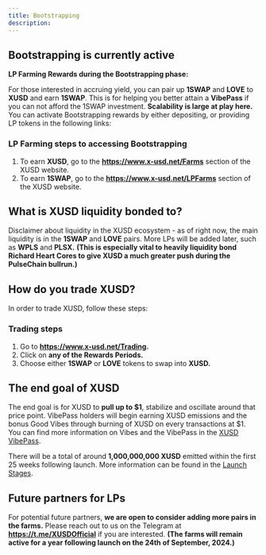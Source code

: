 ```yaml
---
title: Bootstrapping
description: 
---
```


## Bootstrapping is currently active

**LP Farming Rewards during the Bootstrapping phase:** 

For those interested in accruing yield, you can pair up **1SWAP** and **LOVE** to **XUSD** and earn **1SWAP**. This is for helping you better attain a **VibePass** if you can not afford the 1SWAP investment. **Scalability is large at play here.**
You can activate Bootstrapping rewards by either depositing, or providing LP tokens in the following links:

### LP Farming steps to accessing Bootstrapping
1. To earn **XUSD**, go to the **https://www.x-usd.net/Farms** section of the XUSD website. 
2. To earn **1SWAP**, go to the **https://www.x-usd.net/LPFarms** section of the XUSD website. 

## What is XUSD liquidity bonded to?

Disclaimer about liquidity in the XUSD ecosystem - as of right now, the main liquidity is in the **1SWAP** and **LOVE** pairs. More LPs will be added later, such as **WPLS** and **PLSX.** **(This is especially vital to heavily liquidity bond Richard Heart Cores to give XUSD a much greater push during the PulseChain bullrun.)**

## How do you trade XUSD?

In order to trade XUSD, follow these steps:

### Trading steps
1. Go to **https://www.x-usd.net/Trading.**
2. Click on **any of the Rewards Periods.**
3. Choose either **1SWAP** or **LOVE** tokens to swap into **XUSD.**


## The end goal of XUSD

The end goal is for XUSD to **pull up to $1**, stabilize and oscillate around that price point. VibePass holders will begin earning XUSD emissions and the bonus Good Vibes through burning of XUSD on every transactions at $1. You can find more information on Vibes and the VibePass in the [XUSD VibePass](https://docs.x-usd.net/docs/VibePass/Obtain).

There will be a total of around **1,000,000,000 XUSD** emitted within the first 25 weeks following launch. More information can be found in the [Launch Stages](https://docs.x-usd.net/docs/Launch/Genesis).

## Future partners for LPs

For potential future partners, **we are open to consider adding more pairs in the farms.** Please reach out to us on the Telegram at **https://t.me/XUSDOfficial** if you are interested.
**(The farms will remain active for a year following launch on the 24th of September, 2024.)**
